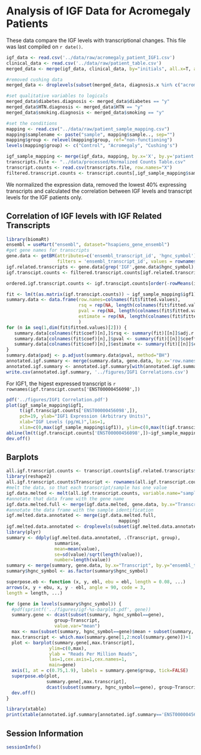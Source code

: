 Analysis of IGF Data for Acromegaly Patients
=============================================================

These data compare the IGF levels with transcriptional changes.  This file was last compiled on ```r date()```.

```r
igf_data <- read.csv('../data/raw/acromegaly_patient_IGF1.csv')
clinical_data <- read.csv('../data/raw/patient_table.csv')
merged_data <- merge(igf_data, clinical_data, by="initials", all.x=T, all.y=F)

#removed cushing data
merged_data <- droplevels(subset(merged_data, diagnosis.x %in% c("acromegaly", "non secreting adenoma")))

#set qualitative variables to logicals
merged_data$diabetes.diagnosis <- merged_data$diabetes == "y"
merged_data$HTN.diagnosis <- merged_data$HTN == "y"
merged_data$smoking.diagnosis <- merged_data$smoking == "y"

#set the conditions
mapping <- read.csv("../data/raw/patient_sample_mapping.csv")
mapping$samplename <- paste("sample", mapping$sample.., sep="")
mapping$group <- relevel(mapping$group, ref="non-functioning")
levels(mapping$group) <- c("Control", "Acromegaly", "Cushing's")

igf_sample_mapping <- merge(igf_data, mapping, by.x='X', by.y='patient..')
transcripts.file <- "../data/processed/Normalized Counts Table.csv"
transcript.counts <- read.csv(transcripts.file, row.names="X")
filtered.transcript.counts <- transcript.counts[,igf_sample_mapping$samplename]
```

We normalized the expression data, removed the lowest 40% expressing transcripts and calculated the correlation between IGF levels and transcript levels for the IGF patients only.

Correlation of IGF levels with IGF Related Transcripts
--------------------------------------------------------

```r
library(biomaRt)
ensembl = useMart("ensembl", dataset="hsapiens_gene_ensembl")
#get gene names for transcripts
gene.data <- getBM(attributes=c('ensembl_transcript_id', 'hgnc_symbol'),
                   filters = 'ensembl_transcript_id', values = rownames(filtered.transcript.counts), mart = ensembl)
igf.related.transcripts <- gene.data[grep('IGF',gene.data$hgnc_symbol),]
igf.transcipt.counts <- filtered.transcript.counts[igf.related.transcripts$ensembl_transcript_id,]

ordered.igf.transcript.counts <- igf.transcipt.counts[order(-rowMeans(igf.transcipt.counts)),]

fit <- lm(t(as.matrix(igf.transcipt.counts)) ~ igf_sample_mapping$igf1) 
summary.data <- data.frame(row.names=colnames(fit$fitted.values),
                           rsq = rep(NA, length(colnames(fit$fitted.values))),
                           pval = rep(NA, length(colnames(fit$fitted.values))),
                           estimate = rep(NA, length(colnames(fit$fitted.values)))
                           )
for (n in seq(1,dim(fit$fitted.values)[2])) {
   summary.data[colnames(fit$coef)[n],]$rsq <- summary(fit)[[n]]$adj.r.squared
   summary.data[colnames(fit$coef)[n],]$pval <- summary(fit)[[n]]$coefficients[2,4]
   summary.data[colnames(fit$coef)[n],]$estimate <- summary(fit)[[n]]$coefficients[2,1] 
}
summary.data$padj <- p.adjust(summary.data$pval, method="BH")
annotated.igf.summary <- merge(summary.data, gene.data, by.x='row.names', by.y='ensembl_transcript_id')
annotated.igf.summary <- annotated.igf.summary[with(annotated.igf.summary, order(pval)), ]
write.csv(annotated.igf.summary, '../figures/IGF1 Correlations.csv')
```

For IGF1, the higest expressed transcript is `r rownames(igf.transcipt.counts['ENST00000456098',])`

```r
pdf('../figures/IGF1 Correlation.pdf')
plot(igf_sample_mapping$igf1,
     t(igf.transcipt.counts['ENST00000456098',]),
     pch=19, ylab="IGF1 Expression (Arbitrary Units)",
     xlab="IGF Levels (pg/mL)",las=1,
     xlim=c(0,max(igf_sample_mapping$igf1)), ylim=c(0,max(t(igf.transcipt.counts['ENST00000456098',]))))
abline(lm(t(igf.transcipt.counts['ENST00000456098',])~igf_sample_mapping$igf1))
dev.off()
```

## Barplots

```r
all.igf.transcript.counts <- transcript.counts[igf.related.transcripts$ensembl_transcript_id,]
library(reshape2)
all.igf.transcript.counts$Transcript <- rownames(all.igf.transcript.counts)
#melt the data, so that each transcript/sample has one value
igf.data.melted <- melt(all.igf.transcript.counts, variable.name="samplename", id.vars="Transcript")
#annotate that data frame with the gene name
igf.data.melted.full <- merge(igf.data.melted, gene.data, by.x="Transcript", by.y="ensembl_transcript_id", all.x=T)
#annotate the data frame with the sample identification
igf.melted.data.annotated <- merge(igf.data.melted.full, 
                                          mapping)
igf.melted.data.annotated <- droplevels(subset(igf.melted.data.annotated, group != "Cushing's"))
library(plyr)
summary <- ddply(igf.melted.data.annotated, .(Transcript, group),
                  summarise,
                  mean=mean(value),
                  se=sd(value)/sqrt(length(value)),
                  number=length(value))
summary <- merge(summary, gene.data, by.x="Transcript", by.y="ensembl_transcript_id", all.x=T)
summary$hgnc_symbol <- as.factor(summary$hgnc_symbol)

superpose.eb <- function (x, y, ebl, ebu = ebl, length = 0.08, ...)
arrows(x, y + ebu, x, y - ebl, angle = 90, code = 3,
length = length, ...)

for (gene in levels(summary$hgnc_symbol)) {
  #pdf(sprintf('../figures/igf-%s-barplot.pdf', gene))
  summary.gene <- dcast(subset(summary, hgnc_symbol==gene),
                  group~Transcript, 
                  value.var="mean")
  max <- max(subset(summary, hgnc_symbol==gene)$mean + subset(summary, hgnc_symbol==gene)$se)
  max.transcript <- which.max(summary.gene[1,2:ncol(summary.gene)])+1
  plot <- barplot(summary.gene[,max.transcript],
                ylim=c(0,max),
                ylab = "Reads Per Million Reads",
                las=1,cex.axis=1,cex.names=1,
                main=gene)
  axis(1, at = c(0.75,1.9), labels = summary.gene$group, tick=FALSE)
  superpose.eb(plot, 
               summary.gene[,max.transcript], 
               dcast(subset(summary, hgnc_symbol==gene), group~Transcript, value.var="se")[,max.transcript])
  dev.off()
}
```

```r
library(xtable)
print(xtable(annotated.igf.summary[annotated.igf.summary=='ENST00000456098',], digits=3), type='html')
``` 


Session Information
-------------------
```r
sessionInfo()
```
